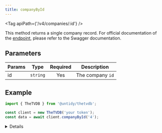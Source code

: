```yaml
---
title: companyById
---
```



<Tag apiPath={'/v4/companies/:id'} />

This method returns a single company record. For official documentation of the
[endpoint](https://thetvdb.github.io/v4-api/#/Companies/getCompany), please refer to the Swagger
documentation.

## Parameters

| Params | Type     | Required | Description      |
| ------ | -------- | :------: | ---------------- |
| id     | `string` |   Yes    | The company `id` |

## Example

```js {4}
import { TheTVDB } from '@untidy/thetvdb';

const client = new TheTVDB('your token');
const data = await client.companyById('4');
```

<Details>

```js
{
  status: 'success',
  data: {
    id: 4,
    name: 'Aaj TV',
    slug: 'aaj-tv',
    nameTranslations: ['eng'],
    overviewTranslations: [],
    aliases: [],
    country: 'pak',
    primaryCompanyType: 1,
    activeDate: null,
    inactiveDate: null,
    companyType: {
      companyTypeId: 1,
      companyTypeName: 'Network',
    },
    parentCompany: {
      id: null,
      name: null,
      relation: {
        id: null,
        typeName: null,
      },
    },
    tagOptions: null,
  },
};
```

</Details>
